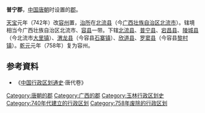 '''普宁郡'''，[[中国|中国]][[唐朝|唐朝]]时设置的[[郡|郡]]。

[[天宝_(唐朝)|天宝]]元年（742年）改[[容州|容州]]置，[[治所|治所]]在[[北流县|北流县]]（今[[广西壮族自治区|广西壮族自治区]][[北流市|北流市]]）。辖境相当今广西壮族自治区北流市、[[容县|容县]]一带。下辖[[北流县|北流县]]、[[普宁县|普宁县]]、[[宕昌县|宕昌县]]、[[陵城县|陵城县]]（今北流市[[大里镇|大里镇]]）、[[渭龙县|渭龙县]]（今容县[[石寨镇|石寨镇]]）、[[欣道县|欣道县]]、[[罗窦县|罗窦县]]（今容县[[黎村镇|黎村镇]]）。[[乾元_(唐朝)|乾元]]元年（758年）复为容州。 

== 参考資料 ==
* 《[[中国行政区划通史|中国行政区划通史]]·唐代卷》
{{唐朝行政区划小作品}}
{{DEFAULTSORT:P}}
[[Category:唐朝的郡|Category:唐朝的郡]]
[[Category:广西的郡|Category:广西的郡]]
[[Category:玉林行政区划史|Category:玉林行政区划史]]
[[Category:740年代建立的行政区划|Category:740年代建立的行政区划]]
[[Category:758年废除的行政区划|Category:758年废除的行政区划]]